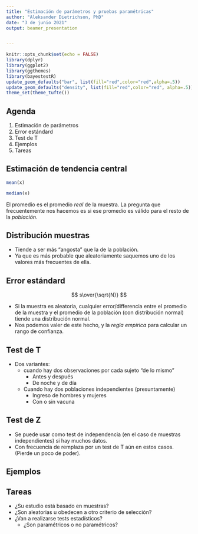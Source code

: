 ```yaml
---
title: "Estimación de parámetros y pruebas paramétricas"
author: "Aleksander Dietrichson, PhD"
date: "3 de junio 2021"
output: beamer_presentation


---
```


```r
knitr::opts_chunk$set(echo = FALSE)
library(dplyr)
library(ggplot2)
library(ggthemes)
library(bayestestR)
update_geom_defaults("bar", list(fill="red",color="red",alpha=.5))
update_geom_defaults("density", list(fill="red",color="red", alpha=.5))
theme_set(theme_tufte())
```

## Agenda

1. Estimación de parámetros
2. Error estándard
3. Test de T
5. Ejemplos
4. Tareas


## Estimación de tendencia central


```r

mean(x)

median(x)

```
  
El promedio es el promedio *real* de la muestra. La pregunta que frecuentemente nos hacemos es si ese promedio es válido para el resto de la *población*.


## Distribución muestras

* Tiende a ser más "angosta" que la de la población.
* Ya que es más probable que aleatoriamente saquemos uno de los valores más frecuentes de ella.
 
## Error estándard 

$$
s\over{\sqrt{N}}
$$
 
* Si la muestra es aleatoria, cualquier error/differencia entre el promedio de la muestra y el promedio de la población (con distribución normal) tiende una distribución normal.
* Nos podemos valer de este hecho, y la *regla empírica* para calcular un rango de confianza.

## Test de T

* Dos variantes: 
  * cuando hay dos observaciones por cada sujeto "de lo mismo"
    * Antes y después
    * De noche y de día
  * Cuando hay dos poblaciones independientes (presuntamente)
    * Ingreso de hombres y mujeres
    * Con o sin vacuna

## Test de Z

* Se puede usar como test de independencia (en el caso de muestras independientes) si hay muchos datos.
* Con frecuencia de remplaza por un test de T aún en estos casos. (Pierde un poco de poder).

## Ejemplos


## Tareas

* ¿Su estudio está basado en muestras?
* ¿Son aleatorias u obedecen a otro criterio de selección?
* ¿Van a realizarse tests estadísticos?
  * ¿Son paramétricos o no paramétricos?
  
